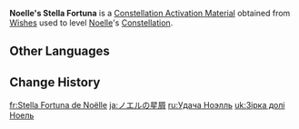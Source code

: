 {{Item Infobox
|id           = 001134
|image        = Item Stella Fortuna (4 Star).png
|type         = Constellation Activation Materials
|group        = Stella Fortuna
|quality      = 4
|description  = [[Noelle]]'s Constellation Activation Material
|source1      = [[Wishes]]
|source2      = [[Paimon's Bargains]]
}}
'''Noelle's Stella Fortuna''' is a [[Constellation Activation Material]] obtained from [[Wishes]] used to level [[Noelle]]'s [[Constellation]].

==Other Languages==
{{Other Languages|default_hidden=1
|en      = Noelle's Stella Fortuna
|zhs     = 诺艾尔的命星
|zhs_rm  = Nuò'ài'ěr de Mìngxīng
|zht     = 諾艾爾的命星
|zht_rm  = Nuò'ài'ěr de Mìngxīng
|ja      = ノエルの星屑
|ja_rm   = Noeru no Hoshikuzu
|ko      = 노엘<->의 운명<->의 별
|es      = Stella Fortuna de Noelle
|fr      = Stella Fortuna de Noëlle
|ru      = Удача Ноэлль
|th      = ดวงดาวแห่งชีวิตของ Noelle
|th_rm   = Duangdao haeng Chiwit khong Noelle
|vi      = Chòm Sao Của Noelle
|de      = Stella Fortuna von Noelle
|id      = Noelle's Stella Fortuna
|pt      = Stella Fortuna de Noelle
|tr      = Noelle'in Yaşam Yıldızı
|it      = Stella Fortuna di Noelle
}}

==Change History==
{{Change History|1.0}}

[[fr:Stella Fortuna de Noëlle]]
[[ja:ノエルの星屑]]
[[ru:Удача Ноэлль]]
[[uk:Зірка долі Ноель]]
